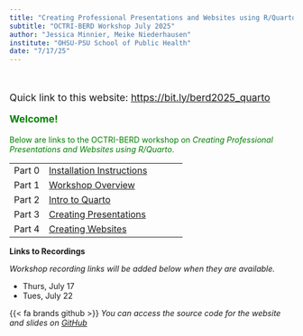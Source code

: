 ```yaml
---
title: "Creating Professional Presentations and Websites using R/Quarto"
subtitle: "OCTRI-BERD Workshop July 2025"
author: "Jessica Minnier, Meike Niederhausen"
institute: "OHSU-PSU School of Public Health"
date: "7/17/25"
---
```


<br>

::: {style="font-size: 125%;"}
Quick link to this website: <https://bit.ly/berd2025_quarto>

__[Welcome!]{style="color:green"}__



:::


[Below are links to the OCTRI-BERD workshop on *Creating Professional Presentations and Websites using R/Quarto*.]{style="color:green"}


|        |                                                                    |
|---------------|---------------------------------------------------------|
| Part 0 | [Installation Instructions](slides/part0_installation.qmd){target="_blank"} |
| Part 1 | [Workshop Overview](slides/part1_overview.qmd){target="_blank"}             |
| Part 2 | [Intro to Quarto](slides/part2_intro.qmd){target="_blank"}                  |
| Part 3 | [Creating Presentations](slides/part3_presentations.qmd){target="_blank"}   |
| Part 4 | [Creating Websites](slides/part4_websites.qmd){target="_blank"}             |


__Links to Recordings__

_Workshop recording links will be added below when they are available._

* Thurs, July 17
* Tues, July 22

{{< fa brands github >}} _You can access the source code for the website and slides on [GitHub](https://github.com/OHSU-OCTRI-BERD/Quarto_BERD_2025){target="_blank"}_
 

